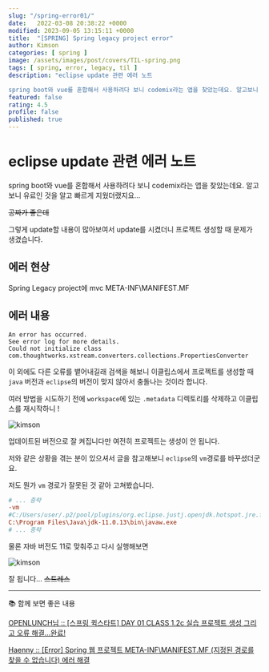 ```yaml
---
slug: "/spring-error01/"
date:   2022-03-08 20:38:22 +0000
modified: 2023-09-05 13:15:11 +0000
title:  "[SPRING] Spring legacy project error"
author: Kimson
categories: [ spring ]
image: /assets/images/post/covers/TIL-spring.png
tags: [ spring, error, legacy, til ]
description: "eclipse update 관련 에러 노트

spring boot와 vue를 혼합해서 사용하려다 보니 codemix라는 앱을 찾았는데요. 알고보니 유료인 것을 알고 빠르게 지웠더랬지요..."
featured: false
rating: 4.5
profile: false
published: true
---
```


# eclipse update 관련 에러 노트

spring boot와 vue를 혼합해서 사용하려다 보니 codemix라는 앱을 찾았는데요. 알고보니 유료인 것을 알고 빠르게 지웠더랬지요...

<del>공짜가 좋은데</del>

그렇게 update할 내용이 많아보여서 update를 시켰더니 프로젝트 생성할 때 문제가 생겼습니다.

## 에러 현상

Spring Legacy project에 mvc META-INF\MANIFEST.MF

## 에러 내용

```plaintext
An error has occurred.
See error log for more details.
Could not initialize class com.thoughtworks.xstream.converters.collections.PropertiesConverter
```

이 외에도 다른 오류를 뱉어내길래 검색을 해보니 이클립스에서 프로젝트를 생성할 때 `java` 버전과 `eclipse`의 버전이 맞지 않아서 충돌나는 것이라 합니다.

여러 방법을 시도하기 전에 `workspace`에 있는 `.metadata` 디렉토리를 삭제하고 이클립스를 재시작하니 !

![kimson](/assets/images/post/error/spring-update-error01.png)

업데이트된 버전으로 잘 켜집니다만 여전히 프로젝트는 생성이 안 됩니다.

저와 같은 상황을 겪는 분이 있으셔서 글을 참고해보니 `eclipse`의 `vm`경로를 바꾸셨더군요.

저도 뭔가 `vm` 경로가 잘못된 것 같아 고쳐봤습니다.

```ini
# ... 중략
-vm
#C:/Users/user/.p2/pool/plugins/org.eclipse.justj.openjdk.hotspot.jre.full.win32.x86_64_17.0.1.v20211116-1657/jre/bin
C:\Program Files\Java\jdk-11.0.13\bin\javaw.exe
# ... 중략
```

물론 자바 버전도 11로 맞춰주고 다시 실행해보면

![kimson](/assets/images/post/error/spring-update-error02.png)

잘 됩니다... <del>스트레스</del>

---

📚 함께 보면 좋은 내용

[OPENLUNCH님 :: [스프링 퀵스타트] DAY 01 CLASS 1.2c 실습 프로젝트 생성 그리고 오류 해결...완료!](https://openlunch.tistory.com/112)

[Haenny :: \[Error\] Spring 웹 프로젝트 META-INF\MANIFEST.MF \(지정된 경로를 찾을 수 없습니다\) 에러 해결](https://haenny.tistory.com/52)
